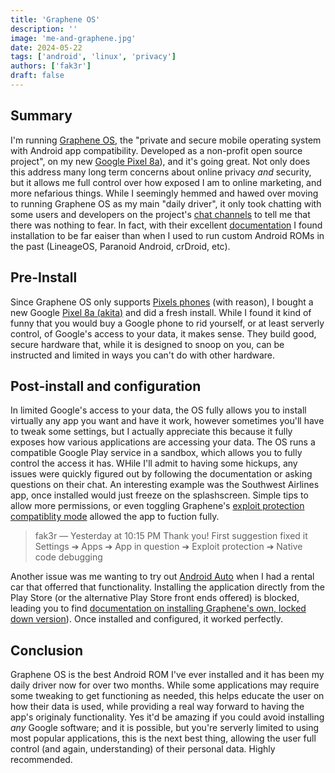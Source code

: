 ```yaml
---
title: 'Graphene OS'
description: ''
image: 'me-and-graphene.jpg'
date: 2024-05-22
tags: ['android', 'linux', 'privacy']
authors: ['fak3r']
draft: false
---
```


## Summary

I'm running [Graphene OS](https://grapheneos.org/), the "private and secure mobile operating system with Android app compatibility. Developed as a non-profit open source project", on my new [Google Pixel 8a](https://store.google.com/product/pixel_8a)), and it's going great. Not only does this address many long term concerns about online privacy _and_ security, but it allows me full control over how exposed I am to online marketing, and more nefarious things. While I seemingly hemmed and hawed over moving to running Graphene OS as my main "daily driver", it only took chatting with some users and developers on the project's [chat channels](https://grapheneos.org/contact#community) to tell me that there was nothing to fear. In fact, with their excellent [documentation](https://grapheneos.org/install/) I found installation to be far eaiser than when I used to run custom Android ROMs in the past (LineageOS, Paranoid Android, crDroid, etc).

## Pre-Install

Since Graphene OS only supports [Pixels phones](https://grapheneos.org/faq#supported-devices) (with reason), I bought a new Google [Pixel 8a (akita)](https://store.google.com/us/product/pixel_8a) and did a fresh install. While I found it kind of funny that you would buy a Google phone to rid yourself, or at least serverly control, of Google's access to your data, it makes sense. They build good, secure hardware that, while it is designed to snoop on you, can be instructed and limited in ways you can't do with other hardware.

## Post-install and configuration

In limited Google's access to your data, the OS fully allows you to install virtually any app you want and have it work, however sometimes you'll have to tweak some settings, but I actually appreciate this because it fully exposes how various applications are accessing your data. The OS runs a compatible Google Play service in a sandbox, which allows you to fully control the access it has. WHile I'll admit to having some hickups, any issues were quickly figured out by following the documentation or asking questions on their chat. An interesting example was the Southwest Airlines app, once installed would just freeze on the splashscreen. Simple tips to allow more permissions, or even toggling Graphene's [exploit protection compatiblity mode](https://discuss.grapheneos.org/d/8330-app-compatibility-with-grapheneos) allowed the app to fuction fully.

> fak3r — Yesterday at 10:15 PM
> Thank you! First suggestion fixed it Settings ➔ Apps ➔ App in question ➔ Exploit protection ➔ Native code debugging

Another issue was me wanting to try out [Android Auto](https://www.android.com/auto/) when I had a rental car that offerred that functionality. Installing the application directly from the Play Store (or the alternative Play Store front ends offered) is blocked, leading you to find [documentation on installing Graphene's own, locked down version](https://discuss.grapheneos.org/d/10094-android-auto-working-feature-set/7)). Once installed and configured, it worked perfectly.

## Conclusion

Graphene OS is the best Android ROM I've ever installed and it has been my daily driver now for over two months. While some applications may require some tweaking to get functioning as needed, this helps educate the user on how their data is used, while providing a real way forward to having the app's originaly functionality. Yes it'd be amazing if you could avoid installing _any_ Google software; and it is possible, but you're serverly limited to using most popular applications, this is the next best thing, allowing the user full control (and again, understanding) of their personal data. Highly recommended.
